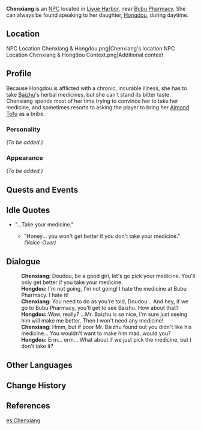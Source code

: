 {{Meta
<!-- REMOVE THIS TEMPLATE AFTER ADDING MISSING INFO -->
|missing_NPC_profile  = yes
}}
{{Character Infobox
|image            = NPC Chenxiang.png
|region           = Liyue
|type             = NPC
}}
'''Chenxiang''' {{Lang|zh=沉香|zh_rm=Chénxiāng}} is an [[NPC]] located in [[Liyue Harbor]], near [[Bubu Pharmacy]]. She can always be found speaking to her daughter, [[Hongdou]], during daytime.

==Location==
<gallery hideaddbutton="true" captionalign="center">
NPC Location Chenxiang & Hongdou.png|Chenxiang's location
NPC Location Chenxiang & Hongdou Context.png|Additional context
</gallery>

==Profile==
<!--detailed story/lore information goes here-->
Because Hongdou is afflicted with a chronic, incurable illness, she has to take [[Baizhu]]'s herbal medicines, but she can't stand its bitter taste. Chenxiang spends most of her time trying to convince her to take her medicine, and sometimes resorts to asking the player to bring her [[Almond Tofu]] as a bribe.

===Personality===
''(To be added.)''

===Appearance===
''(To be added.)''

==Quests and Events==
{{Quest Appearances}}

==Idle Quotes==
* "...Take your medicine."
** {{A|VO Chenxiang 01.ogg}} "Honey... you won't get better if you don't take your medicine." ''(Voice-Over)''

==Dialogue==
{{Dialogue start}}
:'''Chenxiang:''' Doudou, be a good girl, let's go pick your medicine. You'll only get better if you take your medicine.
:'''Hongdou:''' I'm not going, I'm not going! I hate the medicine at Bubu Pharmacy. I hate it!
:'''Chenxiang:''' You need to do as you're told, Doudou... And hey, if we go to Bubu Pharmacy, you'll get to see Baizhu. How about that?
:'''Hongdou:''' Wow, really? ...Mr. Baizhu is so nice, I'm sure just seeing him will make me better. Then I won't need any medicine!
:'''Chenxiang:''' Hmm, but if poor Mr. Baizhu found out you didn't like his medicine... You wouldn't want to make him mad, would you?
:'''Hongdou:''' Erm... erm... What about if we just pick the medicine, but I don't take it?
{{Dialogue end}}

==Other Languages==
{{Other Languages|default_hidden = 1
|en      = Chenxiang
|zhs     = 沉香
|zhs_rm  = Chénxiāng
|zht     = 沉香
|zht_rm  = Chénxiāng
|ja      = 沈香
|ja_rm   = Jinkou{{Assumed}}
|ko      = 진{{tt|향|香}}
|ko_rm   = Jinhyang
|es      = Chenxiang
|fr      = Chenxiang
|ru      = Чэнь Сян
|th      = Chenxiang
|vi      = Chenxiang
|de      = Chenxiang
|id      = Chenxiang
|pt      = Chenxiang
}}

==Change History==
{{Change History|1.0}}

==References==
{{Reflist}}
[[es:Chenxiang]]